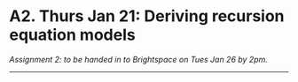 # A2. Thurs Jan 21: Deriving recursion equation models

*Assignment 2: to be handed in to Brightspace on Tues Jan 26 by 2pm.*

---
